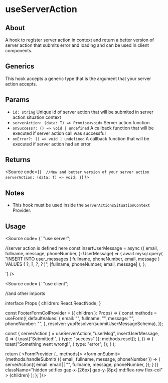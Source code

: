 
<Meta title="Hooks/useServerAction" />

# useServerAction

## About

A hook to register server action in context and return a better version of server action that submits error and
loading and can be used in client components.

## Generics

This hook accepts a generic type that is the argument that your server action accepts.

## Params

- `id: string` Unique id of server action that will be submited in server action situation context
- `serverAction: (data: T) => Promise<void>` Server action function
- `onSuccess?: () => void | undefined` A callback function that will be executed if server action call was successful
- `onError?: () => void | undefined` A callback function that will be executed if server action had an error

## Returns

<Source
  code={`
{ 
    //New and better version of your server action
    serverAction: (data: T) => void;
}
`}
/>

## Notes

- This hook must be used inside the `ServerActionsSituationContext` Provider.

## Usage

<Source code=
{`
"use server";


//server action is defined here
const insertUserMessage = async ({
  email,
  fullname,
  message,
  phoneNumber,
}: UserMessage) => {
  await mysql.query(
    "INSERT INTO user_messages ( fullname, phoneNumber, email, message ) VALUES ( ?, ?, ?, ? )",
    [fullname, phoneNumber, email, message]
  );
};

`} />

<Source code=
{`
"use client";

//and other imports

interface Props {
  children: React.ReactNode;
}

const FooterFormColProvider = ({ children }: Props) => {
  const methods = useForm({
    defaultValues: {
      email: "",
      fullname: "",
      message: "",
      phoneNumber: "",
    },
    resolver: yupResolver(submitUserMessageSchema),
  });

  const { serverAction } = useServerAction<UserMessage>(
    "userMsg",
    insertUserMessage,
    () => {
      toast("Submitted!", { type: "success" });
      methods.reset();
    },
    () => {
      toast("Something went wrong!", {
        type: "error",
      });
    }
  );

  return (
    <FormProvider {...methods}>
      <form
        onSubmit={methods.handleSubmit(
          ({ email, fullname, message, phoneNumber }) => {
            serverAction({
              email: email || "",
              fullname,
              message,
              phoneNumber,
            });
          }
        )}
        className="hidden sd:flex gap-x-[26px] gap-y-[8px] md:flex-row flex-col"
      >
        {children}
      </form>
    </FormProvider>
  );
};`}/>
